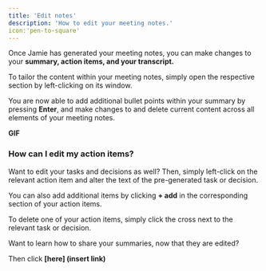 ```yaml
---
title: 'Edit notes'
description: 'How to edit your meeting notes.'
icon:'pen-to-square'
---
```

Once Jamie has generated your meeting notes, you can make changes to your **summary, action items, and your transcript.** 

To tailor the content within your meeting notes, simply open the respective section by left-clicking on its window. 

You are now able to add additional bullet points within your summary by pressing **Enter**, and make changes to and delete current content across all elements of your meeting notes. 
 
**GIF**
 
 ### How can I edit my action items?

Want to edit your tasks and decisions as well? Then, simply left-click on the relevant action item and alter the text of the pre-generated task or decision. 

You can also add additional items by clicking **+ add** in the corresponding section of your action items. 

To delete one of your action items, simply click the cross next to the relevant task or decision. 

 
<Note>
Want to learn how to share your summaries, now that they are edited? 

Then click **[here] (insert link)**
</Note>
